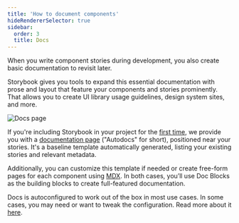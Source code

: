 ```yaml
---
title: 'How to document components'
hideRendererSelector: true
sidebar:
  order: 3
  title: Docs
---
```


When you write component stories during development, you also create basic documentation to revisit later.

Storybook gives you tools to expand this essential documentation with prose and layout that feature your components and stories prominently. That allows you to create UI library usage guidelines, design system sites, and more.

![Docs page](../_assets/writing-docs/docs-completed.png)

If you're including Storybook in your project for the [first time](../index.mdx), we provide you with a [documentation page](./autodocs.mdx) ("Autodocs" for short), positioned near your stories. It's a baseline template automatically generated, listing your existing stories and relevant metadata.

Additionally, you can customize this template if needed or create free-form pages for each component using [MDX](./mdx.mdx). In both cases, you’ll use Doc Blocks as the building blocks to create full-featured documentation.

Docs is autoconfigured to work out of the box in most use cases. In some cases, you may need or want to tweak the configuration. Read more about it [here](https://storybook.js.org/addons/@storybook/addon-docs).
